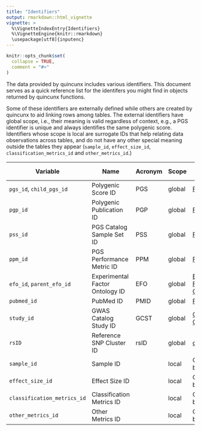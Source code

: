 ```yaml
---
title: "Identifiers"
output: rmarkdown::html_vignette
vignette: >
  %\VignetteIndexEntry{Identifiers}
  %\VignetteEngine{knitr::rmarkdown}
  \usepackage[utf8]{inputenc}
---
```


```r
knitr::opts_chunk$set(
  collapse = TRUE,
  comment = "#>"
)
```

The data provided by quincunx includes various identifiers. This document serves as a quick reference list for the identifers you might find in objects returned by quincunx functions.

Some of these identifiers are externally defined while others are created by quincunx to aid linking rows among tables. The external identifiers have global scope, i.e., their meaning is valid regardless of context, e.g., a PGS identifier is unique and always identifies the same polygenic score. Identifiers whose scope is local are surrogate IDs that help relating data observations across tables, and do not have any other special meaning outside the tables they appear (`sample_id`, `effect_size_id`, `classification_metrics_id` and `other_metrics_id`.)

| Variable                    | Name                            | Acronym | Scope  | Database source                                              |
| --------------------------- | ------------------------------- | ------- | ------ | ------------------------------------------------------------ |
| `pgs_id`, `child_pgs_id`    | Polygenic Score ID              | PGS     | global | [PGS Catalog](https://www.pgscatalog.org/)                   |
| `pgp_id`                    | Polygenic Publication ID        | PGP     | global | [PGS Catalog](https://www.pgscatalog.org/)                   |
| `pss_id`                    | PGS Catalog Sample Set ID       | PSS     | global | [PGS Catalog](https://www.pgscatalog.org/)                   |
| `ppm_id`                    | PGS Performance Metric ID       | PPM     | global | [PGS Catalog](https://www.pgscatalog.org/)                   |
| `efo_id`, `parent_efo_id`   | Experimental Factor Ontology ID | EFO     | global | [Experimental Factor Ontology](https://www.ebi.ac.uk/efo/)   |
| `pubmed_id`                 | PubMed ID                       | PMID    | global | [PubMed.gov](https://pubmed.ncbi.nlm.nih.gov/)               |
| `study_id`                  | GWAS Catalog Study ID           | GCST    | global | [GWAS Catalog](https://www.ebi.ac.uk/gwas/)                  |
| `rsID`                      | Reference SNP Cluster ID        | rsID    | global | [dbSNP](https://www.ncbi.nlm.nih.gov/snp/docs/RefSNP_about/) |
| `sample_id`                 | Sample ID                       |         | local  | Generated by quincunx.                                       |
| `effect_size_id`            | Effect Size ID                  |         | local  | Generated by quincunx.                                       |
| `classification_metrics_id` | Classification Metrics ID       |         | local  | Generated by quincunx.                                       |
| `other_metrics_id`          | Other Metrics ID                |         | local  | Generated by quincunx.                                       |

